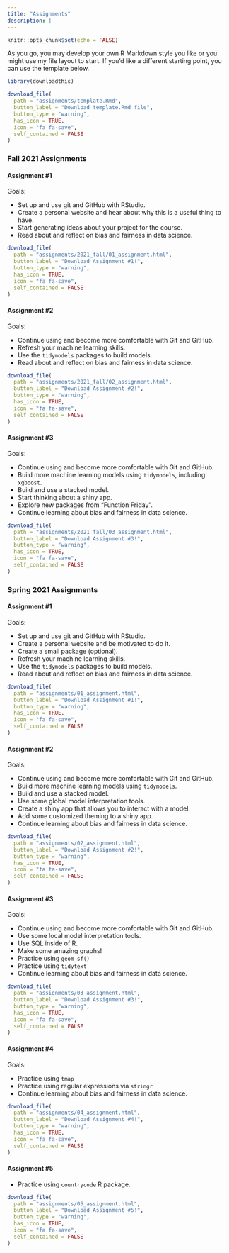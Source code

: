 ```yaml
---
title: "Assignments"
description: |
---
```


```r
knitr::opts_chunk$set(echo = FALSE)
```

As you go, you may develop your own R Markdown style you like or you might use my file layout to start. If you'd like a different starting point, you can use the template below.

```r
library(downloadthis)

download_file(
  path = "assignments/template.Rmd",
  button_label = "Download template.Rmd file",
  button_type = "warning",
  has_icon = TRUE,
  icon = "fa fa-save",
  self_contained = FALSE
)
```

### Fall 2021 Assignments

#### Assignment #1

Goals:

* Set up and use git and GitHub with RStudio.  
* Create a personal website and hear about why this is a useful thing to have.  
* Start generating ideas about your project for the course.
* Read about and reflect on bias and fairness in data science.

```r
download_file(
  path = "assignments/2021_fall/01_assignment.html",
  button_label = "Download Assignment #1!",
  button_type = "warning",
  has_icon = TRUE,
  icon = "fa fa-save",
  self_contained = FALSE
)
```

#### Assignment #2

Goals:

* Continue using and become more comfortable with Git and GitHub.  
* Refresh your machine learning skills.  
* Use the `tidymodels` packages to build models.  
* Read about and reflect on bias and fairness in data science.


```r
download_file(
  path = "assignments/2021_fall/02_assignment.html",
  button_label = "Download Assignment #2!",
  button_type = "warning",
  has_icon = TRUE,
  icon = "fa fa-save",
  self_contained = FALSE
)
```

#### Assignment #3

Goals:

* Continue using and become more comfortable with Git and GitHub.  
* Build more machine learning models using `tidymodels`, including `xgboost`.    
* Build and use a stacked model.  
* Start thinking about a shiny app.  
* Explore new packages from "Function Friday".
* Continue learning about bias and fairness in data science.  

```r
download_file(
  path = "assignments/2021_fall/03_assignment.html",
  button_label = "Download Assignment #3!",
  button_type = "warning",
  has_icon = TRUE,
  icon = "fa fa-save",
  self_contained = FALSE
)
```


### Spring 2021 Assignments


#### Assignment #1

Goals:

* Set up and use git and GitHub with RStudio.  
* Create a personal website and be motivated to do it.  
* Create a small package (optional).  
* Refresh your machine learning skills.  
* Use the `tidymodels` packages to build models.  
* Read about and reflect on bias and fairness in data science.

```r
download_file(
  path = "assignments/01_assignment.html",
  button_label = "Download Assignment #1!",
  button_type = "warning",
  has_icon = TRUE,
  icon = "fa fa-save",
  self_contained = FALSE
)
```

#### Assignment #2

Goals:

* Continue using and become more comfortable with Git and GitHub.  
* Build more machine learning models using `tidymodels`.  
* Build and use a stacked model.  
* Use some global model interpretation tools.  
* Create a shiny app that allows you to interact with a model.  
* Add some customized theming to a shiny app.  
* Continue learning about bias and fairness in data science.  


```r
download_file(
  path = "assignments/02_assignment.html",
  button_label = "Download Assignment #2!",
  button_type = "warning",
  has_icon = TRUE,
  icon = "fa fa-save",
  self_contained = FALSE
)
```


#### Assignment #3

Goals:

* Continue using and become more comfortable with Git and GitHub.  
* Use some local model interpretation tools.  
* Use SQL inside of R.  
* Make some amazing graphs!  
* Practice using `geom_sf()`  
* Practice using `tidytext`  
* Continue learning about bias and fairness in data science.  


```r
download_file(
  path = "assignments/03_assignment.html",
  button_label = "Download Assignment #3!",
  button_type = "warning",
  has_icon = TRUE,
  icon = "fa fa-save",
  self_contained = FALSE
)
```

#### Assignment #4

Goals:

* Practice using `tmap`  
* Practice using regular expressions via `stringr`  
* Continue learning about bias and fairness in data science.  


```r
download_file(
  path = "assignments/04_assignment.html",
  button_label = "Download Assignment #4!",
  button_type = "warning",
  has_icon = TRUE,
  icon = "fa fa-save",
  self_contained = FALSE
)
```


#### Assignment #5

* Practice using `countrycode` R package.

```r
download_file(
  path = "assignments/05_assignment.html",
  button_label = "Download Assignment #5!",
  button_type = "warning",
  has_icon = TRUE,
  icon = "fa fa-save",
  self_contained = FALSE
)
```


